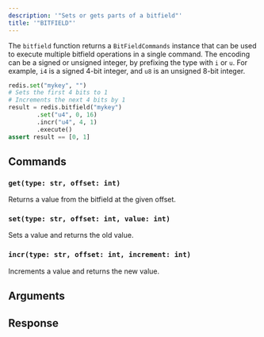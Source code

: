 ```yaml
---
description: '"Sets or gets parts of a bitfield"'
title: '"BITFIELD"'
---
```

The `bitfield` function returns a `BitFieldCommands` instance that can be used
to execute multiple bitfield operations in a single command.
The encoding can be a signed or unsigned integer, by prefixing the type with
`i` or `u`. For example, `i4` is a signed 4-bit integer, and `u8` is an
unsigned 8-bit integer.
```py
redis.set("mykey", "")
# Sets the first 4 bits to 1
# Increments the next 4 bits by 1
result = redis.bitfield("mykey")
        .set("u4", 0, 16)
        .incr("u4", 4, 1)
        .execute()
assert result == [0, 1]
```
## Commands
### `get(type: str, offset: int)`
Returns a value from the bitfield at the given offset.
### `set(type: str, offset: int, value: int)`
Sets a value and returns the old value.
### `incr(type: str, offset: int, increment: int)`
Increments a value and returns the new value.
## Arguments
## Response